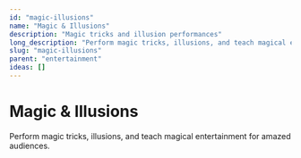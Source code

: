 ```yaml
---
id: "magic-illusions"
name: "Magic & Illusions"
description: "Magic tricks and illusion performances"
long_description: "Perform magic tricks, illusions, and teach magical entertainment"
slug: "magic-illusions"
parent: "entertainment"
ideas: []
---
```


# Magic & Illusions

Perform magic tricks, illusions, and teach magical entertainment for amazed audiences.